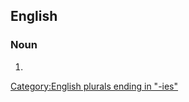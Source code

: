 ==English==

===Noun===
{{head|en|noun form}}

# {{plural of|en|meritocracy}}

[[Category:English plurals ending in "-ies"]]